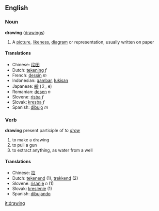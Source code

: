 ==English==

=== Noun ===
'''drawing''' ([[drawings]])
#A [[picture]], [[likeness]], [[diagram]] or representation, usually written on paper

==== Translations ====
*Chinese: [[绘图]]
*Dutch: [[tekening]] ''f''
*French: [[dessin]] ''m''
*Indonesian: [[gambar]], [[lukis|lukisan]]
*Japanese: [[絵]] (え, e)
*Romanian: [[desen]] ''n''
*Slovene: [[risba]] ''f''
*Slovak: [[kresba]] ''f''
*Spanish: [[dibujo]] ''m''

=== Verb ===
'''drawing''' present participle of ''to [[draw]]''
# to make a drawing
# to pull a gun
# to extract anything, as water from a well

==== Translations ====
*Chinese: [[拉]]
*Dutch: [[tekenend]] (1), [[trekkend]] (2)
*Slovene: [[risanje]] ''n'' (1)
*Slovak: [[kreslenie]] (1)
*Spanish: [[dibujando]]

[[it:drawing]]